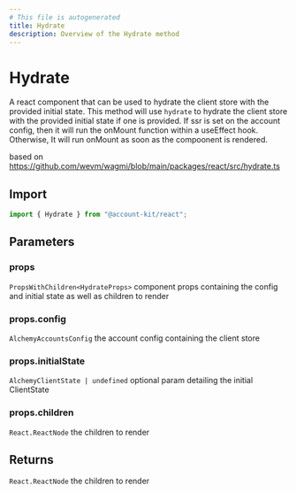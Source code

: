 ```yaml
---
# This file is autogenerated
title: Hydrate
description: Overview of the Hydrate method
---
```


# Hydrate

A react component that can be used to hydrate the client store with the provided initial state.
This method will use `hydrate` to hydrate the client store with the provided initial state if one is provided.
If ssr is set on the account config, then it will run the onMount function within a useEffect hook. Otherwise,
It will run onMount as soon as the compoonent is rendered.

based on https://github.com/wevm/wagmi/blob/main/packages/react/src/hydrate.ts

## Import

```ts
import { Hydrate } from "@account-kit/react";
```

## Parameters

### props

`PropsWithChildren<HydrateProps>`
component props containing the config and initial state as well as children to render

### props.config

`AlchemyAccountsConfig`
the account config containing the client store

### props.initialState

`AlchemyClientState | undefined`
optional param detailing the initial ClientState

### props.children

`React.ReactNode`
the children to render

## Returns

`React.ReactNode`
the children to render
